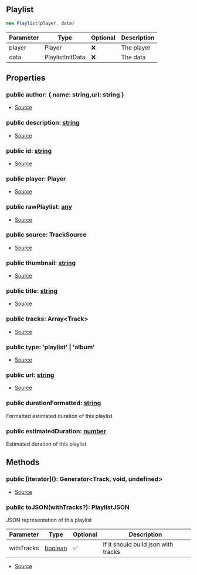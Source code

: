 ## Playlist


```typescript
new Playlist(player, data)
```
| Parameter | Type | Optional | Description |
| ----------- | ----------- | ----------- | ----------- |
| player | Player | ❌ | The player |
| data | PlaylistInitData | ❌ | The data |


## Properties
### public author: \{ name: string,url: string }
- [Source](https://github.com/Androz2091/discord-player/blob/cb6c009/packages/discord-player/src/Structures/Playlist.ts#L14)
### public description: [string](https://developer.mozilla.org/en-US/docs/Web/JavaScript/Reference/Global_Objects/String)
- [Source](https://github.com/Androz2091/discord-player/blob/cb6c009/packages/discord-player/src/Structures/Playlist.ts#L10)
### public id: [string](https://developer.mozilla.org/en-US/docs/Web/JavaScript/Reference/Global_Objects/String)
- [Source](https://github.com/Androz2091/discord-player/blob/cb6c009/packages/discord-player/src/Structures/Playlist.ts#L18)
### public player: Player
- [Source](https://github.com/Androz2091/discord-player/blob/cb6c009/packages/discord-player/src/Structures/Playlist.ts#L7)
### public rawPlaylist: [any](https://www.typescriptlang.org/docs/handbook/2/everyday-types.html#any)
- [Source](https://github.com/Androz2091/discord-player/blob/cb6c009/packages/discord-player/src/Structures/Playlist.ts#L20)
### public source: TrackSource
- [Source](https://github.com/Androz2091/discord-player/blob/cb6c009/packages/discord-player/src/Structures/Playlist.ts#L13)
### public thumbnail: [string](https://developer.mozilla.org/en-US/docs/Web/JavaScript/Reference/Global_Objects/String)
- [Source](https://github.com/Androz2091/discord-player/blob/cb6c009/packages/discord-player/src/Structures/Playlist.ts#L11)
### public title: [string](https://developer.mozilla.org/en-US/docs/Web/JavaScript/Reference/Global_Objects/String)
- [Source](https://github.com/Androz2091/discord-player/blob/cb6c009/packages/discord-player/src/Structures/Playlist.ts#L9)
### public tracks: Array\<Track>
- [Source](https://github.com/Androz2091/discord-player/blob/cb6c009/packages/discord-player/src/Structures/Playlist.ts#L8)
### public type: 'playlist' \| 'album'
- [Source](https://github.com/Androz2091/discord-player/blob/cb6c009/packages/discord-player/src/Structures/Playlist.ts#L12)
### public url: [string](https://developer.mozilla.org/en-US/docs/Web/JavaScript/Reference/Global_Objects/String)
- [Source](https://github.com/Androz2091/discord-player/blob/cb6c009/packages/discord-player/src/Structures/Playlist.ts#L19)
### public durationFormatted: [string](https://developer.mozilla.org/en-US/docs/Web/JavaScript/Reference/Global_Objects/String)
Formatted estimated duration of this playlist
### public estimatedDuration: [number](https://developer.mozilla.org/en-US/docs/Web/JavaScript/Reference/Global_Objects/Number)
Estimated duration of this playlist

## Methods
### public \[iterator](): Generator\<Track, void, undefined>
- [Source](https://github.com/Androz2091/discord-player/blob/cb6c009/packages/discord-player/src/Structures/Playlist.ts#L111)
### public toJSON(withTracks?): PlaylistJSON
JSON representation of this playlist



| Parameter | Type | Optional | Description |
| ----------- | ----------- | ----------- | ----------- |
| withTracks | [boolean](https://developer.mozilla.org/en-US/docs/Web/JavaScript/Reference/Global_Objects/Boolean) | ✅ | If it should build json with tracks |


- [Source](https://github.com/Androz2091/discord-player/blob/cb6c009/packages/discord-player/src/Structures/Playlist.ts#L134)